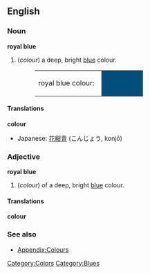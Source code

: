 ==English==

===Noun===
'''royal blue'''
#(''colour'') a deep, bright [[blue]] colour.
#:<table><tr><td>royal blue colour: &nbsp;</td><td bgcolor="#004E7B" width="80">&nbsp; </td></tr></table>

====Translations====

'''colour'''
{{top}}
*Japanese: [[花紺青]] (こんじょう, konjō)
{{mid}}
{{bottom}}

===Adjective===
'''royal blue'''
#(''colour'') of a deep, bright [[blue]] colour.

====Translations====
'''colour'''
{{top}}
{{mid}}
{{bottom}}

===See also===
*[[Wiktionary_Appendix:Colours|Appendix:Colours]]

[[Category:Colors]]
[[Category:Blues]]
